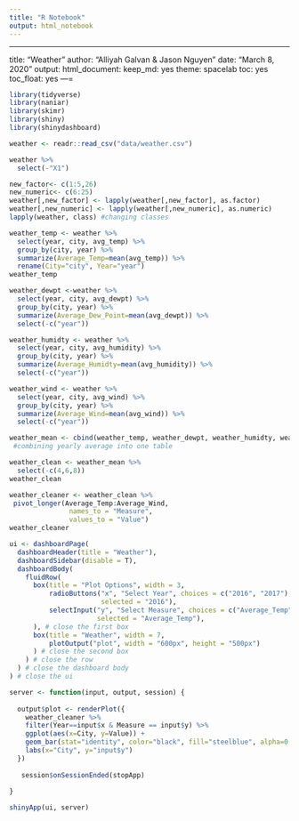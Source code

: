 ```yaml
---
title: "R Notebook"
output: html_notebook
---
```

---
title: "Weather"
author: "Alliyah Galvan & Jason Nguyen"
date: "March 8, 2020"
output:
  html_document: 
    keep_md: yes
    theme: spacelab
    toc: yes
    toc_float: yes
---=

```r
library(tidyverse)
library(naniar)
library(skimr)
library(shiny)
library(shinydashboard)
```

```r
weather <- readr::read_csv("data/weather.csv")
```

```r
weather %>% 
  select(-"X1")
```

```r
new_factor<- c(1:5,26)
new_numeric<- c(6:25)
weather[,new_factor] <- lapply(weather[,new_factor], as.factor)
weather[,new_numeric] <- lapply(weather[,new_numeric], as.numeric)
lapply(weather, class) #changing classes
```


```r
weather_temp <- weather %>% 
  select(year, city, avg_temp) %>% 
  group_by(city, year) %>%
  summarize(Average_Temp=mean(avg_temp)) %>% 
  rename(City="city", Year="year")
weather_temp
```

```r
weather_dewpt <-weather %>% 
  select(year, city, avg_dewpt) %>% 
  group_by(city, year) %>%
  summarize(Average_Dew_Point=mean(avg_dewpt)) %>% 
  select(-c("year"))
```

```r
weather_humidty <- weather %>% 
  select(year, city, avg_humidity) %>% 
  group_by(city, year) %>%
  summarize(Average_Humidty=mean(avg_humidity)) %>%
  select(-c("year"))
```

```r
weather_wind <- weather %>% 
  select(year, city, avg_wind) %>% 
  group_by(city, year) %>%
  summarize(Average_Wind=mean(avg_wind)) %>%
  select(-c("year"))
```

```r
weather_mean <- cbind(weather_temp, weather_dewpt, weather_humidty, weather_wind)
 #combining yearly average into one table
```

```r
weather_clean <- weather_mean %>% 
  select(-c(4,6,8))
weather_clean
```

```r
weather_cleaner <- weather_clean %>% 
 pivot_longer(Average_Temp:Average_Wind,
               names_to = "Measure",
               values_to = "Value")
weather_cleaner
```

```r
ui <- dashboardPage(
  dashboardHeader(title = "Weather"),
  dashboardSidebar(disable = T),
  dashboardBody(
    fluidRow(
      box(title = "Plot Options", width = 3,
          radioButtons("x", "Select Year", choices = c("2016", "2017"), 
                       selected = "2016"),
          selectInput("y", "Select Measure", choices = c("Average_Temp", "Average_Dew_Point", "Average_Humidty", "Average_Wind"),
                      selected = "Average_Temp"),
      ), # close the first box
      box(title = "Weather", width = 7,
          plotOutput("plot", width = "600px", height = "500px")
      ) # close the second box
    ) # close the row
  ) # close the dashboard body
) # close the ui

server <- function(input, output, session) {
  
  output$plot <- renderPlot({
    weather_cleaner %>% 
    filter(Year==input$x & Measure == input$y) %>% 
    ggplot(aes(x=City, y=Value)) + 
    geom_bar(stat="identity", color="black", fill="steelblue", alpha=0.6) +
    labs(x="City", y="input$y")
  })
  
   session$onSessionEnded(stopApp)
  
}

shinyApp(ui, server)
```

